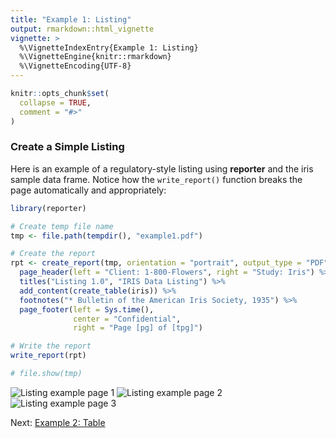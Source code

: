 ```yaml
---
title: "Example 1: Listing"
output: rmarkdown::html_vignette
vignette: >
  %\VignetteIndexEntry{Example 1: Listing}
  %\VignetteEngine{knitr::rmarkdown}
  %\VignetteEncoding{UTF-8}
---
```


```r
knitr::opts_chunk$set(
  collapse = TRUE,
  comment = "#>"
)
```

### Create a Simple Listing

Here is an example of 
a regulatory-style listing using **reporter** and the iris sample data frame.
Notice how the `write_report()` function breaks the page automatically
and appropriately:

```r
library(reporter)

# Create temp file name
tmp <- file.path(tempdir(), "example1.pdf")

# Create the report
rpt <- create_report(tmp, orientation = "portrait", output_type = "PDF") %>% 
  page_header(left = "Client: 1-800-Flowers", right = "Study: Iris") %>% 
  titles("Listing 1.0", "IRIS Data Listing") %>% 
  add_content(create_table(iris)) %>% 
  footnotes("* Bulletin of the American Iris Society, 1935") %>%
  page_footer(left = Sys.time(), 
              center = "Confidential", 
              right = "Page [pg] of [tpg]")

# Write the report
write_report(rpt)

# file.show(tmp)

```
<img src="../man/images/e1a.png" alt="Listing example page 1"/>
<img src="../man/images/e1b.png" alt="Listing example page 2"/>
<img src="../man/images/e1c.png" alt="Listing example page 3"/>

Next: [Example 2: Table](reporter-table.html)

